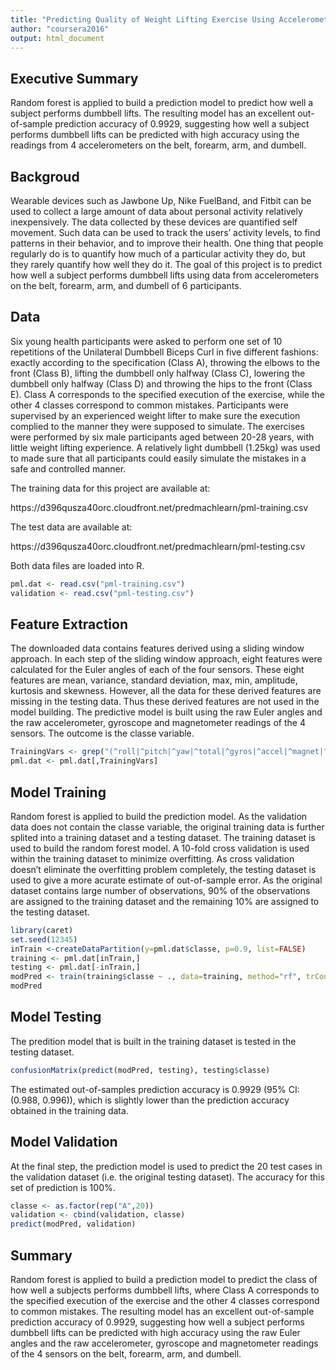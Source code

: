 ```yaml
---
title: "Predicting Quality of Weight Lifting Exercise Using Accelerometer Readings"
author: "coursera2016"
output: html_document
---
```

## Executive Summary
Random forest is applied to build a prediction model to predict how well a subject performs dumbbell lifts. The resulting model has an excellent out-of-sample prediction accuracy of 0.9929, suggesting how well a subject performs dumbbell lifts can be predicted with high accuracy using the readings from 4 accelerometers on the belt, forearm, arm, and dumbell.

## Backgroud
Wearable devices such as Jawbone Up, Nike FuelBand, and Fitbit can be used to collect a large amount of data about personal activity relatively inexpensively. The data collected by these devices are quantified self movement. Such data can be used to track the users' activity levels, to find patterns in their behavior, and to improve their health.  One thing that people regularly do is to quantify how much of a particular activity they do, but they rarely quantify how well they do it. The goal of this project is to predict how well a subject performs dumbbell lifts using data from accelerometers on the belt, forearm, arm, and dumbell of 6 participants.

## Data
Six young health participants were asked to perform one set of 10 repetitions of the Unilateral Dumbbell Biceps Curl in five different fashions: exactly according to the specification (Class A), throwing the elbows to the front (Class B), lifting the dumbbell only halfway (Class C), lowering the dumbbell only halfway (Class D) and throwing the hips to the front (Class E). Class A corresponds to the specified execution of the exercise, while the other 4 classes correspond to common mistakes. Participants were supervised by an experienced weight lifter to make sure the execution complied to the manner they were supposed to simulate. The exercises were performed by six male participants aged between 20-28 years, with little weight lifting experience. A relatively light dumbbell (1.25kg) was used to made sure that all participants could easily simulate the mistakes in a safe and controlled manner.

The training data for this project are available at: 

https://d396qusza40orc.cloudfront.net/predmachlearn/pml-training.csv

The test data are available at: 

https://d396qusza40orc.cloudfront.net/predmachlearn/pml-testing.csv

Both data files are loaded into R.

```r
pml.dat <- read.csv("pml-training.csv")
validation <- read.csv("pml-testing.csv")
```

## Feature Extraction
The downloaded data contains features derived using a sliding window approach. In each step of the sliding window approach, eight features were calculated for the Euler angles of each of the four sensors. These eight features are mean,  variance, standard deviation, max, min, amplitude, kurtosis and skewness. However, all the data for these derived features are missing in the testing data. Thus these derived features are not used in the model building. The predictive model is built using the raw Euler angles and the raw accelerometer, gyroscope and magnetometer readings of the 4 sensors. The 
outcome is the classe variable.

```r
TrainingVars <- grep("(^roll|^pitch|^yaw|^total|^gyros|^accel|^magnet|^classe)", colnames(pml.dat))
pml.dat <- pml.dat[,TrainingVars]
```

## Model Training
Random forest is applied to build the prediction model. As the validation data does not contain the classe variable, the original training data is further splited into a training dataset and a testing dataset. The training dataset is used to build the random forest model. A 10-fold cross validation is used within the training dataset to minimize overfitting. As cross validation doesn't eliminate the overfitting problem completely, the testing dataset is used to give a more acurate estimate of out-of-sample error. As the original dataset contains large number of observations, 90% of the observations are assigned to the training dataset and the remaining 10% are assigned to the testing dataset.  
```r
library(caret)
set.seed(12345)
inTrain <-createDataPartition(y=pml.dat$classe, p=0.9, list=FALSE)
training <- pml.dat[inTrain,]
testing <- pml.dat[-inTrain,]
modPred <- train(training$classe ~ ., data=training, method="rf", trControl=trainControl(method="cv"))
modPred
```

## Model Testing
The predition model that is built in the training dataset is tested in the testing dataset. 
```r
confusionMatrix(predict(modPred, testing), testing$classe)
```
The estimated out-of-samples prediction accuracy is 0.9929 (95% CI: (0.988, 0.996)), which is slightly lower than the prediction accuracy obtained in the training data. 


## Model Validation
At the final step, the prediction model is used to predict the 20 test cases in the validation dataset (i.e. the original testing dataset). The accuracy for this set of prediction is 100%.
```r
classe <- as.factor(rep("A",20))
validation <- cbind(validation, classe)
predict(modPred, validation)
```

## Summary
Random forest is applied to build a prediction model to predict the class of how well a subjects performs dumbbell lifts, where Class A corresponds to the specified execution of the exercise and the other 4 classes correspond to common mistakes. The resulting model has an excellent out-of-sample prediction accuracy of 0.9929, suggesting how well a subject performs dumbbell lifts can be predicted with high accuracy using the raw Euler angles and the raw accelerometer, gyroscope and magnetometer readings of the 4 sensors on the belt, forearm, arm, and dumbell.

